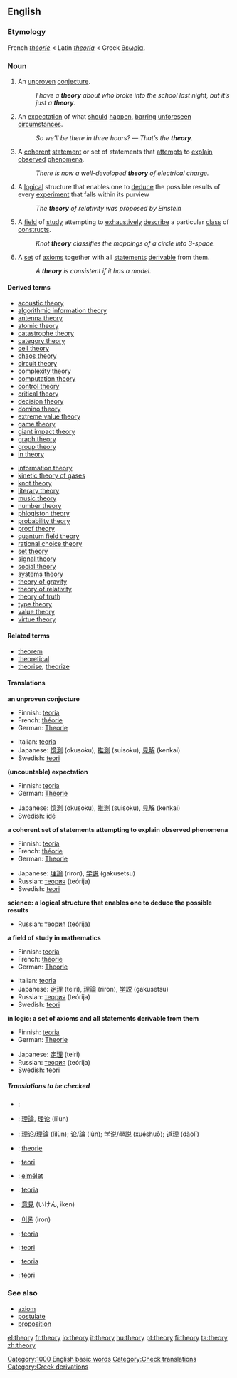 ==English==

===Etymology===
French ''[[théorie]]'' < Latin ''[[theoria]]'' < Greek [[θεωρία]].

===Noun===
[[Category:1000 English basic words]]
{{en-noun|theor|ies|-}}

#{{countable}} An [[unproven]] [[conjecture]].
#: ''I have a '''theory''' about who broke into the school last night, but it’s just a '''theory'''.''
#{{uncountable}} An [[expectation]] of what [[should]] [[happen]], [[barring]] [[unforeseen]] [[circumstances]].
#: ''So we’ll be there in three hours?'' — ''That’s the '''theory'''.''
#{{countable}} {{science}}  A [[coherent]] [[statement]] or set of statements that [[attempt]]s to [[explain]] [[observe]]d [[phenomenon|phenomena]].  
#: ''There is now a well-developed '''theory''' of electrical charge.''
#{{countable}} {{science}}  A [[logical]] structure that enables one to [[deduce]] the possible results of every [[experiment]] that falls within its purview
#: ''The '''theory''' of relativity was proposed by Einstein''
#{{uncountable}} {{mathematics}} A [[field]] of [[study]] attempting to [[exhaustive]]ly [[describe]] a particular [[class]] of [[construct]]s. <!-- Not quite broad enough to include "music theory". Where do we put that? -->
#: ''Knot '''theory''' classifies the mappings of a circle into 3-space.''
#{{countable}} {{logic}} A [[set]] of [[axiom]]s together with all [[statement]]s [[derivable]] from them.
#: ''A '''theory''' is consistent if it has a model.''

====Derived terms====
{{top2}}
*[[acoustic theory]]
*[[algorithmic information theory]]
*[[antenna theory]]
*[[atomic theory]]
*[[catastrophe theory]]
*[[category theory]]
*[[cell theory]]
*[[chaos theory]]
*[[circuit theory]]
*[[complexity theory]]
*[[computation theory]]
*[[control theory]]
*[[critical theory]]
*[[decision theory]]
*[[domino theory]]
*[[extreme value theory]]
*[[game theory]]
*[[giant impact theory]]
*[[graph theory]]
*[[group theory]]
*[[in theory]]
{{mid2}}
*[[information theory]]
*[[kinetic theory of gases]]
*[[knot theory]]
*[[literary theory]]
*[[music theory]]
*[[number theory]]
*[[phlogiston theory]]
*[[probability theory]]
*[[proof theory]]
*[[quantum field theory]]
*[[rational choice theory]]
*[[set theory]]
*[[signal theory]]
*[[social theory]]
*[[systems theory]]
*[[theory of gravity]]
*[[theory of relativity]]
*[[theory of truth]]
*[[type theory]]
*[[value theory]]
*[[virtue theory]]
{{bottom}}

====Related terms====
*[[theorem]]
*[[theoretical]]
*[[theorise]], [[theorize]]

====Translations====
'''an unproven conjecture'''
{{top}}
*Finnish: [[teoria]]
*French: [[théorie]] {{f}}
*German: [[Theorie]] {{f}}
{{mid}}
*Italian: [[teoria]] {{f}}
*Japanese: [[憶測]] (okusoku), [[推測]] (suisoku), [[見解]] (kenkai)
*Swedish: [[teori]] {{c}}
{{bottom}}

'''(uncountable) expectation'''
{{top}}
*Finnish: [[teoria]]
*German: [[Theorie]] {{f}}
{{mid}}
*Japanese: [[憶測]] (okusoku), [[推測]] (suisoku), [[見解]] (kenkai)
*Swedish: [[idé]] {{c}}
{{bottom}}

'''a coherent set of statements attempting to explain observed phenomena'''
{{top}}
*Finnish: [[teoria]]
*French: [[théorie]] {{f}}
*German: [[Theorie]] {{f}}
{{mid}}
*Japanese: [[理論]] (riron), [[学説]] (gakusetsu)
*Russian: [[теория]] (teórija) {{f}}
*Swedish: [[teori]] {{c}}
{{bottom}}

'''science: a logical structure that enables one to deduce the possible results'''
{{top}}
{{mid}}
*Russian: [[теория]] (teórija) {{f}}
{{bottom}}

'''a field of study in mathematics'''
{{top}}
*Finnish: [[teoria]]
*French: [[théorie]] {{f}}
*German: [[Theorie]] {{f}}
{{mid}}
*Italian: [[teoria]] {{f}}
*Japanese: [[定理]] (teiri), [[理論]] (riron), [[学説]] (gakusetsu)
*Russian: [[теория]] (teórija) {{f}}
*Swedish: [[teori]] {{c}}
{{bottom}}

'''in logic: a set of axioms and all statements derivable from them'''
{{top}}
*Finnish: [[teoria]]
*German: [[Theorie]] {{f}}
{{mid}}
*Japanese: [[定理]] (teiri)
*Russian: [[теория]] (teórija) {{f}}
*Swedish: [[teori]] {{c}}
{{bottom}}

=====Translations to be checked=====
{{checktrans}}
{{top}}
*{{ttbc|Arabic}}: {{ARchar|[[نظرية]]}} {{Unicode|(naʐaríya)}} {{f}}
*{{ttbc|Chinese}}: [[理論]], [[理论]] (lǐlùn)
*{{ttbc|Chinese}}: [[理论]]/[[理論]] (lǐlùn); [[论]]/[[論]] (lùn); [[学说]]/[[學説]] (xuéshuō); [[道理]] (dàolǐ)
*{{ttbc|Dutch}}: [[theorie]] {{f}}
*{{ttbc|Indonesian}}: [[teori]]
*{{ttbc|Hungarian}}: [[elmélet]]
{{mid}}
*{{ttbc|Italian}}: [[teoria]] {{f}}
*{{ttbc|Japanese}}: [[意見]] (いけん, iken)
*{{ttbc|Korean}}: [[이론]] (iron)
*{{ttbc|Portuguese}}: [[teoria]] {{f}}
*{{ttbc|Norwegian}}: [[teori]] {{m}}
*{{ttbc|Spanish}}: [[teoria]] {{f}}
*{{ttbc|Turkish}}: [[teori]]
{{bottom}}

===See also===
*[[axiom]]
*[[postulate]]
*[[proposition]]

[[Category:Check translations]]
[[Category:Greek derivations]]

[[el:theory]]
[[fr:theory]]
[[io:theory]]
[[it:theory]]
[[hu:theory]]
[[pt:theory]]
[[fi:theory]]
[[ta:theory]]
[[zh:theory]]